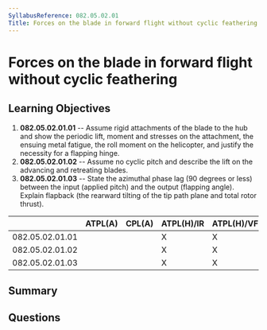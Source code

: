 ```yaml
---
SyllabusReference: 082.05.02.01
Title: Forces on the blade in forward flight without cyclic feathering
---
```


# Forces on the blade in forward flight without cyclic feathering

## Learning Objectives

1.  **082.05.02.01.01** -- Assume rigid attachments of the blade to the hub and
    show the periodic lift, moment and stresses on the attachment, the ensuing
    metal fatigue, the roll moment on the helicopter, and justify the necessity
    for a flapping hinge.
2.  **082.05.02.01.02** -- Assume no cyclic pitch and describe the lift on the
    advancing and retreating blades.
3.  **082.05.02.01.03** -- State the azimuthal phase lag (90 degrees or less)
    between the input (applied pitch) and the output (flapping angle). Explain
    flapback (the rearward tilting of the tip path plane and total rotor thrust).

|                 | ATPL(A) | CPL(A) | ATPL(H)/IR | ATPL(H)/VFR | CPL(H) | IR | CBIR(A) |
| --------------- | ------- | ------ | ---------- | ----------- | ------ | -- | ------- |
| 082.05.02.01.01 |         |        | X          | X           | X      |    |         |
| 082.05.02.01.02 |         |        | X          | X           | X      |    |         |
| 082.05.02.01.03 |         |        | X          | X           | X      |    |         |

## Summary

## Questions
